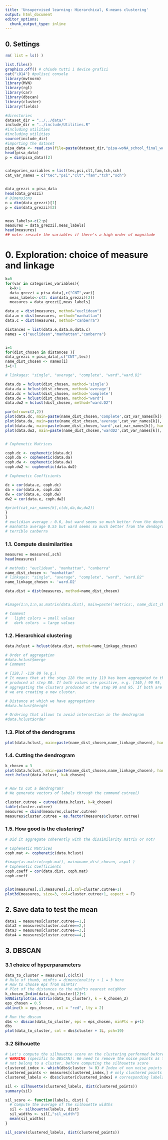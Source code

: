 ```yaml
---
title: 'Unsupervised learning: Hierarchical, K-means clustering'
output: html_document
editor_options:
  chunk_output_type: inline
---
```


## **0.** Settings
```r
rm( list = ls() )

list.files()
graphics.off() # chiude tutti i device grafici
cat("\014") #pulisci console
library(mvtnorm)
library(MVN)
library(rgl)
library(car)
library(dbscan)
library(cluster)
library(fields)

#directories
dataset_dir = "../../data/"
include_dir = "../include/Utilities.R"
#including utilities
#including utilities
source(include_dir)
#importing the dataset
pisa_data <- read.csv(file=paste(dataset_dir,"pisa-woNA_school_final_wo_Outl_ClassicData_PCA_SCORES.csv",sep=""))
head(pisa_data)
p = dim(pisa_data)[2]


categories_variables = list(tec,psi,clt,fam,tch,sch)
cat_var_names = c("tec","psi","clt","fam","tch","sch")


data_grezzi = pisa_data
head(data_grezzi)
# Dimensions
n = dim(data_grezzi)[1]
p = dim(data_grezzi)[2]


meas_labels<-c(2:p)
measures = data_grezzi[,meas_labels]
head(measures)
## note: rescale the variables if there's a high order of magnitude

```
# **0.** Exploration: choice of measure and linkage
```r
k=0
for(var in categories_variables){
  k=k+1
  data_grezzi = pisa_data[,c("CNT",var)]
  meas_labels<-c(2: dim(data_grezzi)[2])
  measures = data_grezzi[,meas_labels]

data.e = dist(measures, method="euclidean")
data.m = dist(measures, method="manhattan")
data.c = dist(measures, method="canberra")

distances = list(data.e,data.m,data.c)
names = c("euclidean","manhattan","canberra")


i=1
for(dist_chosen in distances ){
data_grezzi = pisa_data[,c("CNT",tec)]
name_dist_chosen <- names[i]
i=i+1

# linkages: "single", "average", "complete", "ward","ward.D2"

data.ds = hclust(dist_chosen, method='single')
data.da = hclust(dist_chosen, method='average')
data.dc = hclust(dist_chosen, method='complete')
data.dw = hclust(dist_chosen, method="ward")
data.dw2 = hclust(dist_chosen, method="ward.D2")

par(mfrow=c(2,2))
plot(data.dc, main=paste(name_dist_chosen,'complete',cat_var_names[k]), hang=-0.1, xlab='', labels=F, cex=0.6, sub='')
plot(data.da, main=paste(name_dist_chosen,'average',cat_var_names[k]), hang=-0.1, xlab='', labels=F, cex=0.6, sub='')
plot(data.dw, main=paste(name_dist_chosen,'ward',cat_var_names[k]), hang=-0.1, xlab='', labels=F, cex=0.6, sub='')
plot(data.dw2, main=paste(name_dist_chosen,'wardD2',cat_var_names[k]), hang=-0.1, xlab='', labels=F, cex=0.6, sub='')


# Cophenetic Matrices

coph.dc <- cophenetic(data.dc)
coph.da <- cophenetic(data.da)
coph.dw <- cophenetic(data.dw)
coph.dw2 <- cophenetic(data.dw2)

# Cophenetic Coefficients

dc = cor(data.e, coph.dc)
da = cor(data.e, coph.da)
dw = cor(data.e, coph.dw)
dw2 = cor(data.e, coph.dw2)

#print(cat_var_names[k],c(dc,da,dw,dw2))
}
}
# euclidian average : 0.6, but ward seems so much better from the dendogram
# manhatta average 0.55 but ward seems so much better from the dendogram
# terrible canberra
```





### **1.1.** Compute dissimilarities
```r
measures = measures[,sch]
head(measures)

# methods: "euclidean", "manhattan", "canberra"
name_dist_chosen <- "manhattan"
# linkages: "single", "average", "complete", "ward", "ward.D2"
name_linkage_chosen <- 'ward.D2'

data.dist = dist(measures, method=name_dist_chosen)


#image(1:n,1:n,as.matrix(data.dist), main=paste('metrics:, name_dist_chosen'), asp=1, xlab='i', ylab='j' )

# Comment
#   light colors = small values
#   dark colors  = large values
```

### **1.2.** Hierarchical clustering
```r
data.hclust = hclust(data.dist, method=name_linkage_chosen)

# Order of aggregation
#data.hclust$merge
# Comment

# [128,] -119 80 (e.g.)
# It means that at the step 128 the unity 119 has been aggregated to the cluster
# produced at step 80. If both values are positive, e.g. [140,] 90 95, then we are
# aggregating the clusters produced at the step 90 and 95. If both are negative then
# we are creating a new cluster.

# Distance at which we have aggregations
#data.hclust$height

# Ordering that allows to avoid intersection in the dendrogram
#data.hclust$order
```

### **1.3.** Plot of the dendrograms
```r
plot(data.hclust, main=paste(name_dist_chosen,name_linkage_chosen), hang=-0.1, xlab='', labels=F, cex=0.6, sub='')
```

### **1.4.** Cutting the dendrogram
```r
k_chosen = 3
plot(data.hclust, main=paste(name_dist_chosen,name_linkage_chosen), hang=-0.1, xlab='', labels=F, cex=0.6, sub='')
rect.hclust(data.hclust, k=k_chosen)


# How to cut a dendrogram?
# We generate vectors of labels through the command cutree()

cluster.cutree = cutree(data.hclust, k=k_chosen)
table(cluster.cutree)
measures = cbind(measures,cluster.cutree)
measures$cluster.cutree = as.factor(measures$cluster.cutree)

```

### **1.5.** How good is the clustering?
```r
# Did it aggregate coherently with the dissimilarity matrix or not?

# Cophenetic Matrices
coph.mat <- cophenetic(data.hclust)

#image(as.matrix(coph.mat), main=name_dist_chosen, asp=1 )
# Cophenetic Coefficients
coph.coeff = cor(data.dist, coph.mat)
coph.coeff


plot(measures[,1],measures[,2],col=cluster.cutree+1)
plot3d(measures, size=3, col=cluster.cutree+1, aspect = F)

```

## **2.** Save data to test the mean
```r
data1 = measures[cluster.cutree==1,]
data2 = measures[cluster.cutree==2,]
data3 = measures[cluster.cutree==3,]
data4 = measures[cluster.cutree==4,]
```

## **3.** DBSCAN
### **3.1** choice of hyperparameters
```r
data_to_cluster = measures[,c(clt)]
# Rule of thumb, minPts = dimensionality + 1 = 3 here
# How to choose eps from minPts?
# Plot of the distances to the minPts nearest neighbor
k_chosen_2=dim(data_to_cluster)[2]+1
kNNdistplot(as.matrix(data_to_cluster), k = k_chosen_2)
eps_chosen = 0.5
abline(h = eps_chosen, col = "red", lty = 2)

# Run the dbscan
dbs <- dbscan(data_to_cluster, eps = eps_chosen, minPts = p+1)
dbs
plot(data_to_cluster, col = dbs$cluster + 1L, pch=19)
```
### **3.2** Silhouette
```r
# Let's compute the silhouette score on the clustering performed before
# WARNING (specific to DBSCAN): We need to remove the noise points as they do
# not belong to a cluster, before computing the silhouette score
clustered_index <- which(dbs$cluster != 0) # Index of non noise points
clustered_points <- measures[clustered_index,] # only clustered points
clustered_labels <- dbs$cluster[clustered_index] # corresponding labels

sil <- silhouette(clustered_labels, dist(clustered_points))
summary(sil)

sil_score <- function(labels, dist) {
  # Compute the average of the silhouette widths
  sil <- silhouette(labels, dist)
  sil_widths <- sil[,"sil_width"]
  mean(sil_widths)
}

sil_score(clustered_labels, dist(clustered_points))
```
